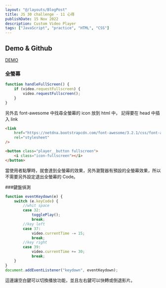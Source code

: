 ```yaml
---
layout: "@/layouts/BlogPost"
title: JS 30 challenge - 11 心得
publishDate: 15 Nov 2022
description: Custom Video Player
tags: ["JavaScript", "practice", "HTML", "CSS"]
---
```



## Demo & Github

[DEMO](https://js30-11-custom-video-player.netlify.app/)

### 全螢幕

```js
function handleFullScreen() {
	if (video.requestFullscreen) {
		video.requestFullscreen();
	}
}
```

另外去 font-awesome 中找尋全螢幕的 icon 放到 html 中，
記得要在 head 中插入 link

```html
<link
	href="https://netdna.bootstrapcdn.com/font-awesome/3.2.1/css/font-awesome.css"
	rel="stylesheet"
/>
```

```html
<button class="player__button fullscreen">
	<i class="icon-fullscreen"></i>
</button>
```

當使用者點擊時，就會達到全螢幕的效果，另外瀏覽器有預設的全螢幕效果，所以不需要另外設定退出全螢幕的 Code。

###鍵盤偵測

```js
function eventKeydown(e) {
	switch (e.keyCode) {
		//whit space
		case 32:
			togglePlay();
			break;
		//key left
		case 37:
			video.currentTime -= 15;
			break;
		//key right
		case 39:
			video.currentTime += 30;
			break;
	}
}
document.addEventListener("keydown", eventKeydown);
```

這邊讓空白鍵可以切換播放功能，並且左右鍵可以快轉或倒退影片。
